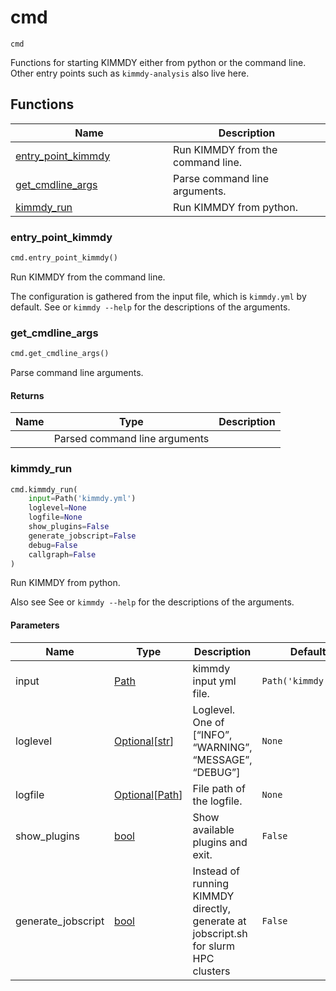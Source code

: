 # cmd { #kimmdy.cmd }

`cmd`

Functions for starting KIMMDY either from python or the command line.
Other entry points such as `kimmdy-analysis` also live here.

## Functions

| Name | Description |
| --- | --- |
| [entry_point_kimmdy](#kimmdy.cmd.entry_point_kimmdy) | Run KIMMDY from the command line. |
| [get_cmdline_args](#kimmdy.cmd.get_cmdline_args) | Parse command line arguments. |
| [kimmdy_run](#kimmdy.cmd.kimmdy_run) | Run KIMMDY from python. |

### entry_point_kimmdy { #kimmdy.cmd.entry_point_kimmdy }

```python
cmd.entry_point_kimmdy()
```

Run KIMMDY from the command line.

The configuration is gathered from the input file,
which is `kimmdy.yml` by default.
See [](`~kimmdy.cmd.get_cmdline_args`) or `kimmdy --help`
for the descriptions of the arguments.

### get_cmdline_args { #kimmdy.cmd.get_cmdline_args }

```python
cmd.get_cmdline_args()
```

Parse command line arguments.

#### Returns {.doc-section .doc-section-returns}

| Name   | Type                          | Description   |
|--------|-------------------------------|---------------|
|        | Parsed command line arguments |               |

### kimmdy_run { #kimmdy.cmd.kimmdy_run }

```python
cmd.kimmdy_run(
    input=Path('kimmdy.yml')
    loglevel=None
    logfile=None
    show_plugins=False
    generate_jobscript=False
    debug=False
    callgraph=False
)
```

Run KIMMDY from python.

Also see See [](`~kimmdy.cmd.get_cmdline_args`) or `kimmdy --help` for the descriptions of the arguments.

#### Parameters {.doc-section .doc-section-parameters}

| Name               | Type                                                    | Description                                                                         | Default              |
|--------------------|---------------------------------------------------------|-------------------------------------------------------------------------------------|----------------------|
| input              | [Path](`pathlib.Path`)                                  | kimmdy input yml file.                                                              | `Path('kimmdy.yml')` |
| loglevel           | [Optional](`typing.Optional`)\[[str](`str`)\]           | Loglevel. One of ["INFO", "WARNING", "MESSAGE", "DEBUG"]                            | `None`               |
| logfile            | [Optional](`typing.Optional`)\[[Path](`pathlib.Path`)\] | File path of the logfile.                                                           | `None`               |
| show_plugins       | [bool](`bool`)                                          | Show available plugins and exit.                                                    | `False`              |
| generate_jobscript | [bool](`bool`)                                          | Instead of running KIMMDY directly, generate at jobscript.sh for slurm HPC clusters | `False`              |